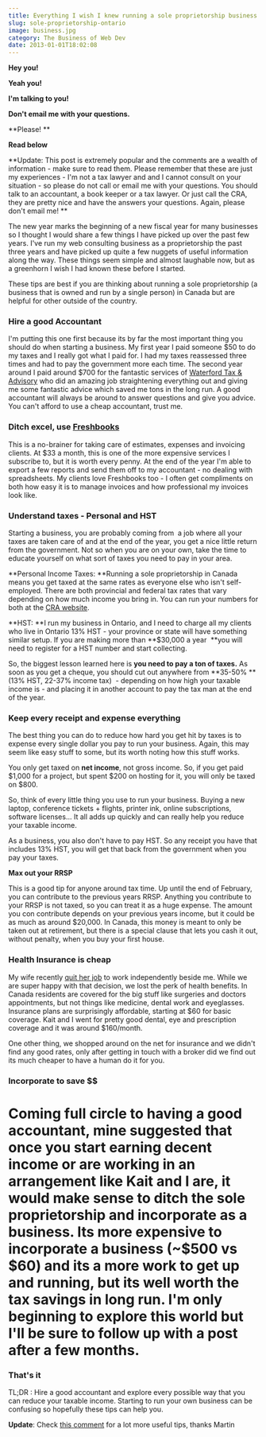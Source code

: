 ```yaml
---
title: Everything I wish I knew running a sole proprietorship business
slug: sole-proprietorship-ontario
image: business.jpg
category: The Business of Web Dev
date: 2013-01-01T18:02:08
---
```


**Hey you!**

**Yeah you!**

**I'm talking to you!**

**Don't email me with your questions.**

**Please! **

**Read below**

**Update: This post is extremely popular and the comments are a wealth of information - make sure to read them. Please remember that these are just my experiences - I'm not a tax lawyer and and I cannot consult on your situation - so please do not call or email me with your questions. You should talk to an accountant, a book keeper or a tax lawyer. Or just call the CRA, they are pretty nice and have the answers your questions. Again, please don't email me! **

The new year marks the beginning of a new fiscal year for many businesses so I thought I would share a few things I have picked up over the past few years. I've run my web consulting business as a proprietorship the past three years and have picked up quite a few nuggets of useful information along the way. These things seem simple and almost laughable now, but as a greenhorn I wish I had known these before I started.

These tips are best if you are thinking about running a sole proprietorship (a business that is owned and run by a single person) in Canada but are helpful for other outside of the country.

<h3>Hire a good Accountant</h3>

I'm putting this one first because its by far the most important thing you should do when starting a business. My first year I paid someone $50 to do my taxes and I really got what I paid for. I had my taxes reassessed three times and had to pay the government more each time. The second year around I paid around $700 for the fantastic services of <a href="http://www.waterfordta.com/" target="_blank">Waterford Tax & Advisory</a> who did an amazing job straightening everything out and giving me some fantastic advice which saved me tons in the long run. A good accountant will always be around to answer questions and give you advice. You can't afford to use a cheap accountant, trust me.

<h3>Ditch excel, use <a href="http://www.shareasale.com/r.cfm?B=963929&U=976068&M=52946&urllink=" target="_blank">Freshbooks</a></h3>

This is a no-brainer for taking care of estimates, expenses and invoicing clients. At $33 a month, this is one of the more expensive services I subscribe to, but it is worth every penny. At the end of the year I'm able to export a few reports and send them off to my accountant - no dealing with spreadsheets. My clients love Freshbooks too - I often get compliments on both how easy it is to manage invoices and how professional my invoices look like.

<h3>Understand taxes - Personal and HST</h3>

Starting a business, you are probably coming from  a job where all your taxes are taken care of and at the end of the year, you get a nice little return from the government. Not so when you are on your own, take the time to educate yourself on what sort of taxes you need to pay in your area.

**Personal Income Taxes: **Running a sole proprietorship in Canada means you get taxed at the same rates as everyone else who isn't self-employed. There are both provincial and federal tax rates that vary depending on how much income you bring in. You can run your numbers for both at the <a href="http://www.cra-arc.gc.ca/tx/ndvdls/fq/txrts-eng.html" target="_blank">CRA website</a>.

**HST: **I run my business in Ontario, and I need to charge all my clients who live in Ontario 13% HST - your province or state will have something similar setup. If you are making more than **$30,000 a year  **you will need to register for a HST number and start collecting.

So, the biggest lesson learned here is **you need to pay a ton of taxes.** As soon as you get a cheque, you should cut out anywhere from **35-50% **(13% HST, 22-37% income tax)  - depending on how high your taxable income is - and placing it in another account to pay the tax man at the end of the year.

<h3>Keep every receipt and expense everything</h3>

The best thing you can do to reduce how hard you get hit by taxes is to expense every single dollar you pay to run your business. Again, this may seem like easy stuff to some, but its worth noting how this stuff works.

You only get taxed on **net income**, not gross income. So, if you get paid $1,000 for a project, but spent $200 on hosting for it, you will only be taxed on $800.

So, think of every little thing you use to run your business. Buying a new laptop, conference tickets + flights, printer ink, online subscriptions, software licenses... It all adds up quickly and can really help you reduce your taxable income.

As a business, you also don't have to pay HST. So any receipt you have that includes 13% HST, you will get that back from the government when you pay your taxes.

**Max out your RRSP**

This is a good tip for anyone around tax time. Up until the end of February, you can contribute to the previous years RRSP. Anything you contribute to your RRSP is not taxed, so you can treat it as a huge expense. The amount you con contribute depends on your previous years income, but it could be as much as around $20,000. In Canada, this money is meant to only be taken out at retirement, but there is a special clause that lets you cash it out, without penalty, when you buy your first house.

<h3>Health Insurance is cheap</h3>

My wife recently <a href="kaitbos.com/i-quit/" target="_blank">quit her job</a> to work independently beside me. While we are super happy with that decision, we lost the perk of health benefits. In Canada residents are covered for the big stuff like surgeries and doctors appointments, but not things like medicine, dental work and eyeglasses. Insurance plans are surprisingly affordable, starting at $60 for basic coverage. Kait and I went for pretty good dental, eye and prescription coverage and it was around $160/month.

One other thing, we shopped around on the net for insurance and we didn't find any good rates, only after getting in touch with a broker did we find out its much cheaper to have a human do it for you.

<h3>Incorporate to save $$</h3>

<h1>Coming full circle to having a good accountant, mine suggested that once you start earning decent income or are working in an arrangement like Kait and I are, it would make sense to ditch the sole proprietorship and incorporate as a business. Its more expensive to incorporate a business (~$500 vs $60) and its a more work to get up and running, but its well worth the tax savings in long run. I'm only beginning to explore this world but I'll be sure to follow up with a post after a few months.</h1>

<h3>That's it</h3>

TL;DR : Hire a good accountant and explore every possible way that you can reduce your taxable income. Starting to run your own business can be confusing so hopefully these tips can help you.

**Update**: Check <a href="http://wesbos.com/sole-proprietorship-ontario/#comment-951">this comment</a> for a lot more useful tips, thanks Martin